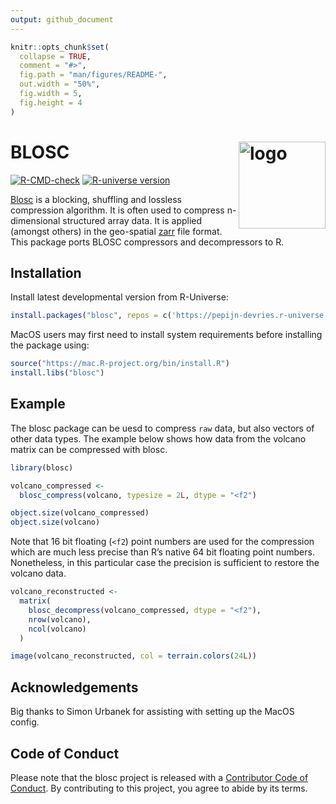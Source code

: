 ```yaml
---
output: github_document
---
```


```r
knitr::opts_chunk$set(
  collapse = TRUE,
  comment = "#>",
  fig.path = "man/figures/README-",
  out.width = "50%",
  fig.width = 5,
  fig.height = 4
)
```

# BLOSC <img src="man/figures/logo.png" align="right" height="139" alt="logo" />

<!-- badges: start -->
[![R-CMD-check](https://github.com/pepijn-devries/blosc/actions/workflows/R-CMD-check.yaml/badge.svg)](https://github.com/pepijn-devries/blosc/actions/workflows/R-CMD-check.yaml)
[![R-universe version](https://pepijn-devries.r-universe.dev/blosc/badges/version)](https://pepijn-devries.r-universe.dev/blosc)
<!--[![Codecov test coverage](https://codecov.io/gh/pepijn-devries/blosc/graph/badge.svg)](https://app.codecov.io/gh/pepijn-devries/blosc)-->
<!-- badges: end -->

[Blosc](https://www.blosc.org/) is a blocking, shuffling and lossless compression
algorithm. It is often used to compress n-dimensional structured
array data. It is applied (amongst others) in the geo-spatial
[zarr](https://zarr.dev/) file format. This package ports BLOSC compressors and
decompressors to R.

## Installation

Install latest developmental version from R-Universe:

``` r
install.packages("blosc", repos = c('https://pepijn-devries.r-universe.dev', 'https://cloud.r-project.org'))
```

MacOS users may first need to install system requirements before installing the package using:

```r
source("https://mac.R-project.org/bin/install.R")
install.libs("blosc")
```

## Example

The blosc package can be uesd to compress `raw` data, but also vectors of
other data types. The example below shows how data from the volcano matrix
can be compressed with blosc.

```r
library(blosc)

volcano_compressed <-
  blosc_compress(volcano, typesize = 2L, dtype = "<f2")

object.size(volcano_compressed)
object.size(volcano)
```

Note that 16 bit floating (`<f2`) point numbers are used for the compression which
are much less precise than R's native 64 bit floating point numbers.
Nonetheless, in this particular case the precision is sufficient to restore
the volcano data.

```r
volcano_reconstructed <-
  matrix(
    blosc_decompress(volcano_compressed, dtype = "<f2"),
    nrow(volcano),
    ncol(volcano)
  )

image(volcano_reconstructed, col = terrain.colors(24L))
```

## Acknowledgements

Big thanks to Simon Urbanek for assisting with setting up the MacOS config.

## Code of Conduct

Please note that the blosc project is released with a [Contributor Code of Conduct](https://contributor-covenant.org/version/2/1/CODE_OF_CONDUCT.html). By contributing to this project, you agree to abide by its terms.
